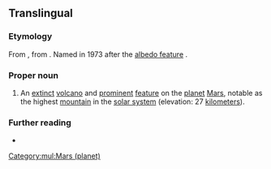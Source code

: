 ==Translingual==

===Etymology===
From {{der|mul|la|[[Olympus]]+[[mons]]}}, from {{der|mul|grc|Ὄλυμπος}}. Named in 1973 after the [[albedo feature]] {{m|mul|Nix Olympica||Snows of Olympus}}.

===Proper noun===
{{head|mul|proper noun|head=Olympus Mons}}

# {{lb|mul|surface feature}} An [[extinct]] [[volcano]] and [[prominent]] [[feature]] on the [[planet]] [[Mars]], notable as the highest [[mountain]] in the [[solar system]] (elevation: 27 [[kilometers]]).

===Further reading===
* {{pedia|lang=en}}

[[Category:mul:Mars (planet)]]